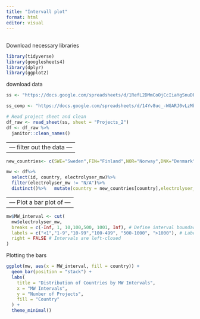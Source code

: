 ```yaml
---
title: "Intervall plot"
format: html
editor: visual
---
```


## 

Download necessary libraries

```r
library(tidyverse) 
library(googlesheets4) 
library(dplyr) 
library(ggplot2)
```

download data

```r
ss <- "https://docs.google.com/spreadsheets/d/1RefL2DMmCoOjCcIiaYgSnuDF34ORQFAZKu3nkaoS6o8/edit?gid=1138676736#gid=1138676736" 

ss_comp <- "https://docs.google.com/spreadsheets/d/14Yv8uc_-WGARJ0vLzMbMXplSMIjiRxnAXwetjH6xCU8/edit?gid=1026439614#gid=1026439614" 

# Read project sheet and clean 
df_raw <- read_sheet(ss, sheet = "Projects_2") 
df <- df_raw %>% 
  janitor::clean_names() 
```

---
--- filter out the data ---
---

```r
new_countries<- c(SWE="Sweden",FIN="Finland",NOR="Norway",DNK="Denmark")  

mw <- df%>% 
  select(id, country, electrolyser_mw)%>%   
  filter(electrolyser_mw != "N/A")%>%   
  distinct()%>%   mutate(country = new_countries[country],electrolyser_mw = as.numeric(electrolyser_mw)) 
```

---
--- Plot a bar plot of  ---
---

```r
mw$MW_interval <- cut(
  mw$electrolyser_mw,
  breaks = c(-Inf, 1, 10,100,500, 1001, Inf), # Define interval boundaries
  labels = c("<1","1-9","10-99","100-499", "500-1000", ">1000"), # Label intervals
  right = FALSE # Intervals are left-closed
)
```

Plotting the bars

```r
ggplot(mw, aes(x = MW_interval, fill = country)) +
  geom_bar(position = "stack") +
  labs(
    title = "Distribution of Countries by MW Intervals",
    x = "MW Intervals",
    y = "Number of Projects",
    fill = "Country"
  ) +
  theme_minimal()
```
